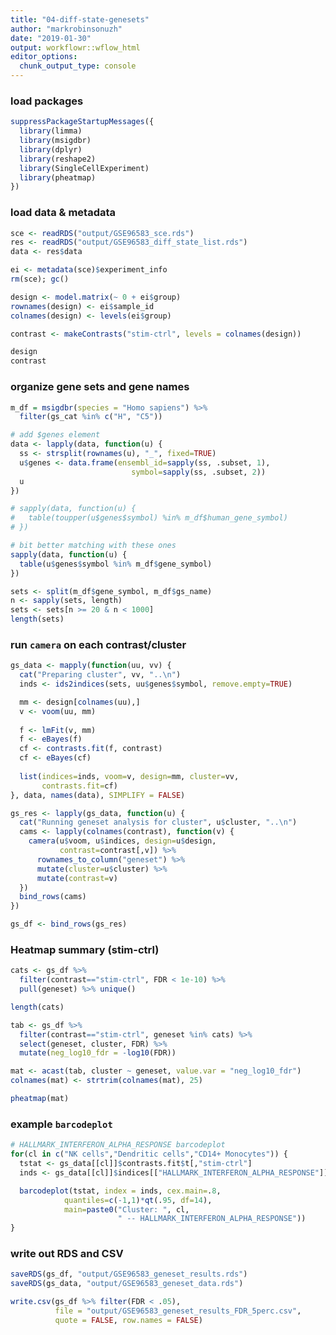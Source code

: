 ```yaml
---
title: "04-diff-state-genesets"
author: "markrobinsonuzh"
date: "2019-01-30"
output: workflowr::wflow_html
editor_options: 
  chunk_output_type: console
---
```


### load packages
```r
suppressPackageStartupMessages({
  library(limma)
  library(msigdbr)
  library(dplyr)
  library(reshape2)
  library(SingleCellExperiment)
  library(pheatmap)
})
```

### load data & metadata
```r
sce <- readRDS("output/GSE96583_sce.rds")
res <- readRDS("output/GSE96583_diff_state_list.rds")
data <- res$data

ei <- metadata(sce)$experiment_info
rm(sce); gc()

design <- model.matrix(~ 0 + ei$group)
rownames(design) <- ei$sample_id
colnames(design) <- levels(ei$group)

contrast <- makeContrasts("stim-ctrl", levels = colnames(design))

design
contrast
```

### organize gene sets and gene names
```r
m_df = msigdbr(species = "Homo sapiens") %>%
  filter(gs_cat %in% c("H", "C5"))

# add $genes element
data <- lapply(data, function(u) {
  ss <- strsplit(rownames(u), "_", fixed=TRUE)
  u$genes <- data.frame(ensembl_id=sapply(ss, .subset, 1), 
                           symbol=sapply(ss, .subset, 2))
  u
})

# sapply(data, function(u) {
#   table(toupper(u$genes$symbol) %in% m_df$human_gene_symbol)
# })

# bit better matching with these ones
sapply(data, function(u) {
  table(u$genes$symbol %in% m_df$gene_symbol)
})

sets <- split(m_df$gene_symbol, m_df$gs_name)
n <- sapply(sets, length)
sets <- sets[n >= 20 & n < 1000]
length(sets)
```

### run `camera` on each contrast/cluster
```r
gs_data <- mapply(function(uu, vv) {
  cat("Preparing cluster", vv, "..\n")
  inds <- ids2indices(sets, uu$genes$symbol, remove.empty=TRUE)

  mm <- design[colnames(uu),]
  v <- voom(uu, mm)
  
  f <- lmFit(v, mm)
  f <- eBayes(f)
  cf <- contrasts.fit(f, contrast)
  cf <- eBayes(cf)
  
  list(indices=inds, voom=v, design=mm, cluster=vv,
       contrasts.fit=cf)
}, data, names(data), SIMPLIFY = FALSE)

gs_res <- lapply(gs_data, function(u) {
  cat("Running geneset analysis for cluster", u$cluster, "..\n")
  cams <- lapply(colnames(contrast), function(v) {
    camera(u$voom, u$indices, design=u$design,
           contrast=contrast[,v]) %>%
      rownames_to_column("geneset") %>% 
      mutate(cluster=u$cluster) %>%
      mutate(contrast=v)
  })
  bind_rows(cams)
})

gs_df <- bind_rows(gs_res)
```

### Heatmap summary (stim-ctrl)

```r
cats <- gs_df %>% 
  filter(contrast=="stim-ctrl", FDR < 1e-10) %>%
  pull(geneset) %>% unique()

length(cats)

tab <- gs_df %>% 
  filter(contrast=="stim-ctrl", geneset %in% cats) %>%
  select(geneset, cluster, FDR) %>%
  mutate(neg_log10_fdr = -log10(FDR))

mat <- acast(tab, cluster ~ geneset, value.var = "neg_log10_fdr")
colnames(mat) <- strtrim(colnames(mat), 25)

pheatmap(mat)
```


### example `barcodeplot` 

```r

# HALLMARK_INTERFERON_ALPHA_RESPONSE barcodeplot
for(cl in c("NK cells","Dendritic cells","CD14+ Monocytes")) {
  tstat <- gs_data[[cl]]$contrasts.fit$t[,"stim-ctrl"]
  inds <- gs_data[[cl]]$indices[["HALLMARK_INTERFERON_ALPHA_RESPONSE"]]

  barcodeplot(tstat, index = inds, cex.main=.8,
            quantiles=c(-1,1)*qt(.95, df=14),
            main=paste0("Cluster: ", cl, 
                        " -- HALLMARK_INTERFERON_ALPHA_RESPONSE"))
}
```

### write out RDS and CSV
```r
saveRDS(gs_df, "output/GSE96583_geneset_results.rds")  
saveRDS(gs_data, "output/GSE96583_geneset_data.rds")  

write.csv(gs_df %>% filter(FDR < .05),
          file = "output/GSE96583_geneset_results_FDR_5perc.csv",
          quote = FALSE, row.names = FALSE)
```

